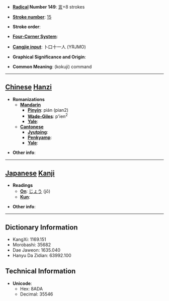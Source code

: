 * '''[[Wiktionary:Chinese radical index| Radical]] Number 149''': [[Wiktionary:Chinese radical index 言|言]]+8 strokes

* '''[[Wiktionary:Chinese total strokes index|Stroke number]]''': [[Wiktionary:Chinese total strokes index 15|15]]

* '''Stroke order''': 

* '''[[Wiktionary:Chinese four corner index|Four-Corner System]]''': 

* '''[[Wiktionary:Chinese Cangjie index|Cangjie input]]''': 卜口十一人 (YRJMO)

* '''Graphical Significance and Origin''': 

* '''Common Meaning''': (kokuji) command

----

== [[Chinese]] [[Hanzi]] ==

* '''Romanizations'''
** '''[[Mandarin]]'''
*** '''[[Pinyin]]''': pián (pian2)
*** '''[[Wade-Giles]]''': p'ien<sup>2</sup>
*** '''[[Yale]]''': 
** '''[[Cantonese]]'''
*** '''[[Jyutping]]''':
*** '''[[Penkyamp]]''': 
*** '''[[Yale]]''': 

* '''Other info''': 

----

== [[Japanese]] [[Kanji]] ==

* '''Readings'''
** '''[[On]]''': [[じょう]] (jō)
** '''[[Kun]]''': 

* '''Other info''':  

----

== Dictionary Information ==

* KangXi: 1169.151
* Morobashi: 35682
* Dae Jaweon: 1635.040
* Hanyu Da Zidian: 63992.100

== Technical Information ==

* '''Unicode''':
** Hex: 8ADA
** Decimal: 35546
